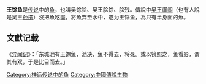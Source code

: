 {{expand|time=2015-08-04T14:08:28+00:00}}
{{unreferenced|time=2015-08-04T14:08:28+00:00}}
'''王馀鱼'''是[[传说|传说]]中的[[鱼|鱼]]，也叫吴馀脍、吴王脍馀、脍残。傳說中[[吴王|吴王]][[阖闾|阖闾]]（也有人說是吴王[[孙樌|孙樌]]）沒把魚吃盡，將魚弃至水中，遂为王馀鱼，為只有半身面的魚。

==文獻记载==
《[[异闻记|异闻记]]》：「东城池有王馀鱼，池决，鱼不得去，将死。或以镜照之，鱼看影，谓其有双，于是比目而去。」

[[Category:神话传说中的鱼|Category:神话传说中的鱼]]
[[Category:中國傳說生物|Category:中國傳說生物]]